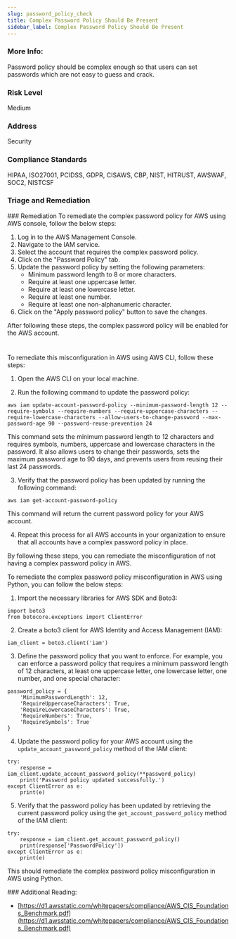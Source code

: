 ```yaml
---
slug: password_policy_check
title: Complex Password Policy Should Be Present
sidebar_label: Complex Password Policy Should Be Present
---
```


### More Info:

Password policy should be complex enough so that users can set passwords which are not easy to guess and crack.

### Risk Level

Medium

### Address

Security

### Compliance Standards

HIPAA, ISO27001, PCIDSS, GDPR, CISAWS, CBP, NIST, HITRUST, AWSWAF, SOC2, NISTCSF


### Triage and Remediation
<Tabs>
<Tab title='Remediation'>
### Remediation

<AccordionGroup>
<Accordion title='Using Console' defaultOpen='true'>
To remediate the complex password policy for AWS using AWS console, follow the below steps:

1. Log in to the AWS Management Console.
2. Navigate to the IAM service.
3. Select the account that requires the complex password policy.
4. Click on the "Password Policy" tab.
5. Update the password policy by setting the following parameters:
   - Minimum password length to 8 or more characters.
   - Require at least one uppercase letter.
   - Require at least one lowercase letter.
   - Require at least one number.
   - Require at least one non-alphanumeric character.
6. Click on the "Apply password policy" button to save the changes.

After following these steps, the complex password policy will be enabled for the AWS account.

#
</Accordion>

<Accordion title='Using CLI'>
To remediate this misconfiguration in AWS using AWS CLI, follow these steps:

1. Open the AWS CLI on your local machine.

2. Run the following command to update the password policy:

```
aws iam update-account-password-policy --minimum-password-length 12 --require-symbols --require-numbers --require-uppercase-characters --require-lowercase-characters --allow-users-to-change-password --max-password-age 90 --password-reuse-prevention 24
```

This command sets the minimum password length to 12 characters and requires symbols, numbers, uppercase and lowercase characters in the password. It also allows users to change their passwords, sets the maximum password age to 90 days, and prevents users from reusing their last 24 passwords.

3. Verify that the password policy has been updated by running the following command:

```
aws iam get-account-password-policy
```

This command will return the current password policy for your AWS account.

4. Repeat this process for all AWS accounts in your organization to ensure that all accounts have a complex password policy in place.

By following these steps, you can remediate the misconfiguration of not having a complex password policy in AWS.
</Accordion>

<Accordion title='Using Python'>
To remediate the complex password policy misconfiguration in AWS using Python, you can follow the below steps:

1. Import the necessary libraries for AWS SDK and Boto3:

```
import boto3
from botocore.exceptions import ClientError
```

2. Create a boto3 client for AWS Identity and Access Management (IAM):

```
iam_client = boto3.client('iam')
```

3. Define the password policy that you want to enforce. For example, you can enforce a password policy that requires a minimum password length of 12 characters, at least one uppercase letter, one lowercase letter, one number, and one special character:

```
password_policy = {
    'MinimumPasswordLength': 12,
    'RequireUppercaseCharacters': True,
    'RequireLowercaseCharacters': True,
    'RequireNumbers': True,
    'RequireSymbols': True
}
```

4. Update the password policy for your AWS account using the `update_account_password_policy` method of the IAM client:

```
try:
    response = iam_client.update_account_password_policy(**password_policy)
    print('Password policy updated successfully.')
except ClientError as e:
    print(e)
```

5. Verify that the password policy has been updated by retrieving the current password policy using the `get_account_password_policy` method of the IAM client:

```
try:
    response = iam_client.get_account_password_policy()
    print(response['PasswordPolicy'])
except ClientError as e:
    print(e)
```

This should remediate the complex password policy misconfiguration in AWS using Python.
</Accordion>

</AccordionGroup>
</Tab>
</Tabs>
### Additional Reading:

- [https://d1.awsstatic.com/whitepapers/compliance/AWS_CIS_Foundations_Benchmark.pdf](https://d1.awsstatic.com/whitepapers/compliance/AWS_CIS_Foundations_Benchmark.pdf) 

